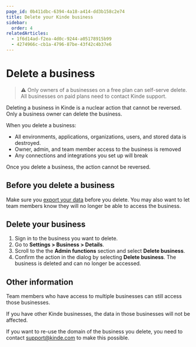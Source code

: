```yaml
---
page_id: 0b411dbc-6394-4a18-a414-dd3b158c2e74
title: Delete your Kinde business
sidebar:
  order: 4
relatedArticles:
  - 1f6d14ad-f2ea-4d0c-9244-a05178915b99
  - 4274966c-cb1a-4796-87be-43f42c4b37e6
---
```


# Delete a business

> ⚠️ Only owners of a businesses on a free plan can self-serve delete. All businesses on paid plans need to contact Kinde support.

Deleting a business in Kinde is a nuclear action that cannot be reversed. Only a business owner can delete the business.

When you delete a business:

- All environments, applications, organizations, users, and stored data is destroyed.
- Owner, admin, and team member access to the business is removed
- Any connections and integrations you set up will break

Once you delete a business, the action cannot be reversed.

## Before you delete a business

Make sure you [export your data](/manage-your-account/your-data/exporting-data/#_top) before you delete. You may also want to let team members know they will no longer be able to access the business.

## Delete your business

1. Sign in to the business you want to delete.
2. Go to **Settings > Business > Details**.
3. Scroll to the the **Admin functions** section and select **Delete business**.
4. Confirm the action in the dialog by selecting **Delete business**. The business is deleted and can no longer be accessed.

## Other information

Team members who have access to multiple businesses can still access those businesses. 

If you have other Kinde businesses, the data in those businesses will not be affected.

If you want to re-use the domain of the business you delete, you need to contact support@kinde.com to make this possible.



